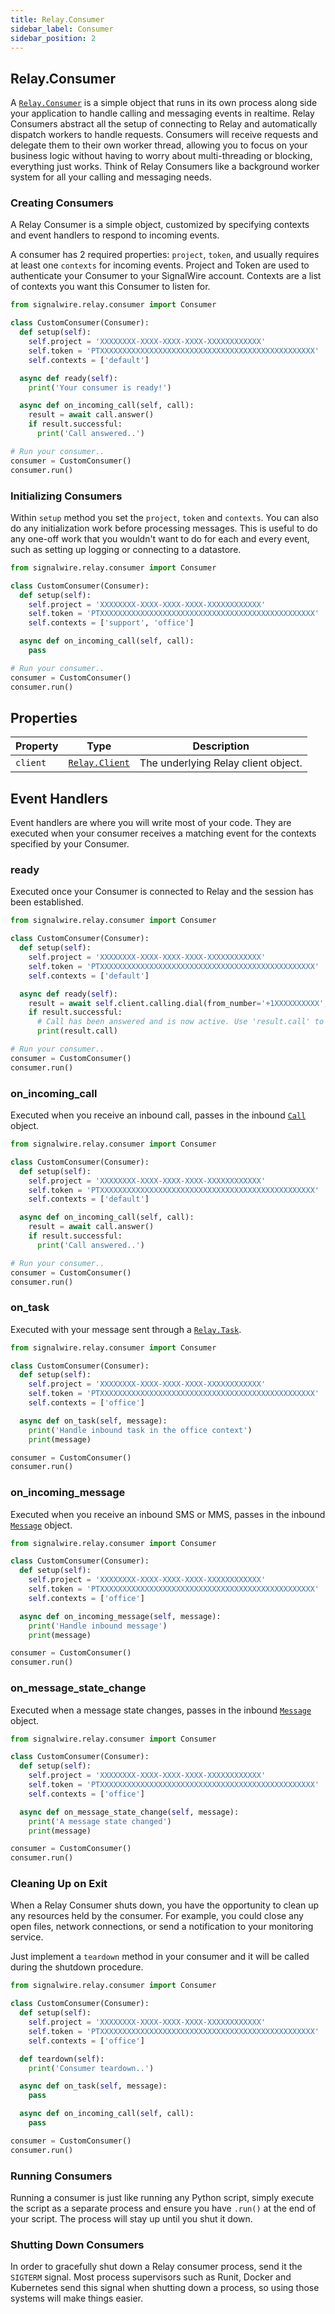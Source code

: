 ```yaml
---
title: Relay.Consumer
sidebar_label: Consumer
sidebar_position: 2
---
```


[relay-client]: /sdks/realtime-sdk/v2/language/python/relay-client
[relay-consumer]: /sdks/realtime-sdk/v2/language/python/consumer
[relay-task]: /sdks/realtime-sdk/v2/language/python/task
[relay-messaging-message]: /sdks/realtime-sdk/v2/language/python/messaging/message
[relay-calling-call]: /sdks/realtime-sdk/v2/language/python/calling/call

## Relay.Consumer

A [`Relay.Consumer`][relay-consumer] is a simple object that runs in its own process along side your application to handle calling and messaging events in realtime. Relay Consumers abstract all the setup of connecting to Relay and automatically dispatch workers to handle requests. Consumers will receive requests and delegate them to their own worker thread, allowing you to focus on your business logic without having to worry about multi-threading or blocking, everything just works. Think of Relay Consumers like a background worker system for all your calling and messaging needs.

### Creating Consumers

A Relay Consumer is a simple object, customized by specifying contexts and event handlers to respond to incoming events.

A consumer has 2 required properties: `project`, `token`, and usually requires at least one `contexts` for incoming events. Project and Token are used to authenticate your Consumer to your SignalWire account. Contexts are a list of contexts you want this Consumer to listen for.

```python
from signalwire.relay.consumer import Consumer

class CustomConsumer(Consumer):
  def setup(self):
    self.project = 'XXXXXXXX-XXXX-XXXX-XXXX-XXXXXXXXXXXX'
    self.token = 'PTXXXXXXXXXXXXXXXXXXXXXXXXXXXXXXXXXXXXXXXXXXXXXXXX'
    self.contexts = ['default']

  async def ready(self):
    print('Your consumer is ready!')

  async def on_incoming_call(self, call):
    result = await call.answer()
    if result.successful:
      print('Call answered..')

# Run your consumer..
consumer = CustomConsumer()
consumer.run()
```

### Initializing Consumers

Within `setup` method you set the `project`, `token` and `contexts`. You can also do any initialization work before processing messages. This is useful to do any one-off work that you wouldn't want to do for each and every event, such as setting up logging or connecting to a datastore.

```python
from signalwire.relay.consumer import Consumer

class CustomConsumer(Consumer):
  def setup(self):
    self.project = 'XXXXXXXX-XXXX-XXXX-XXXX-XXXXXXXXXXXX'
    self.token = 'PTXXXXXXXXXXXXXXXXXXXXXXXXXXXXXXXXXXXXXXXXXXXXXXXX'
    self.contexts = ['support', 'office']

  async def on_incoming_call(self, call):
    pass

# Run your consumer..
consumer = CustomConsumer()
consumer.run()
```

## Properties

| Property | Type | Description |
| -------- | ---- | ----------- |
| `client` | [`Relay.Client`][relay-client] | The underlying Relay client object. |

## Event Handlers

Event handlers are where you will write most of your code. They are executed when your consumer receives a matching event for the contexts specified by your Consumer.

### ready

Executed once your Consumer is connected to Relay and the session has been established.

```python
from signalwire.relay.consumer import Consumer

class CustomConsumer(Consumer):
  def setup(self):
    self.project = 'XXXXXXXX-XXXX-XXXX-XXXX-XXXXXXXXXXXX'
    self.token = 'PTXXXXXXXXXXXXXXXXXXXXXXXXXXXXXXXXXXXXXXXXXXXXXXXX'
    self.contexts = ['default']

  async def ready(self):
    result = await self.client.calling.dial(from_number='+1XXXXXXXXXX', to_number='+1YYYYYYYYYY')
    if result.successful:
      # Call has been answered and is now active. Use 'result.call' to access the Call object.
      print(result.call)

# Run your consumer..
consumer = CustomConsumer()
consumer.run()
```

### on_incoming_call

Executed when you receive an inbound call, passes in the inbound [`Call`][relay-calling-call] object.

```python
from signalwire.relay.consumer import Consumer

class CustomConsumer(Consumer):
  def setup(self):
    self.project = 'XXXXXXXX-XXXX-XXXX-XXXX-XXXXXXXXXXXX'
    self.token = 'PTXXXXXXXXXXXXXXXXXXXXXXXXXXXXXXXXXXXXXXXXXXXXXXXX'
    self.contexts = ['default']

  async def on_incoming_call(self, call):
    result = await call.answer()
    if result.successful:
      print('Call answered..')

# Run your consumer..
consumer = CustomConsumer()
consumer.run()
```

### on_task

Executed with your message sent through a [`Relay.Task`][relay-task].

```python
from signalwire.relay.consumer import Consumer

class CustomConsumer(Consumer):
  def setup(self):
    self.project = 'XXXXXXXX-XXXX-XXXX-XXXX-XXXXXXXXXXXX'
    self.token = 'PTXXXXXXXXXXXXXXXXXXXXXXXXXXXXXXXXXXXXXXXXXXXXXXXX'
    self.contexts = ['office']

  async def on_task(self, message):
    print('Handle inbound task in the office context')
    print(message)

consumer = CustomConsumer()
consumer.run()
```

### on_incoming_message

Executed when you receive an inbound SMS or MMS, passes in the inbound [`Message`][relay-messaging-message] object.

```python
from signalwire.relay.consumer import Consumer

class CustomConsumer(Consumer):
  def setup(self):
    self.project = 'XXXXXXXX-XXXX-XXXX-XXXX-XXXXXXXXXXXX'
    self.token = 'PTXXXXXXXXXXXXXXXXXXXXXXXXXXXXXXXXXXXXXXXXXXXXXXXX'
    self.contexts = ['office']

  async def on_incoming_message(self, message):
    print('Handle inbound message')
    print(message)

consumer = CustomConsumer()
consumer.run()
```

### on_message_state_change

Executed when a message state changes, passes in the inbound [`Message`][relay-messaging-message] object.

```python
from signalwire.relay.consumer import Consumer

class CustomConsumer(Consumer):
  def setup(self):
    self.project = 'XXXXXXXX-XXXX-XXXX-XXXX-XXXXXXXXXXXX'
    self.token = 'PTXXXXXXXXXXXXXXXXXXXXXXXXXXXXXXXXXXXXXXXXXXXXXXXX'
    self.contexts = ['office']

  async def on_message_state_change(self, message):
    print('A message state changed')
    print(message)

consumer = CustomConsumer()
consumer.run()
```

### Cleaning Up on Exit

When a Relay Consumer shuts down, you have the opportunity to clean up any resources held by the consumer. For example, you could close any open files, network connections, or send a notification to your monitoring service.

Just implement a `teardown` method in your consumer and it will be called during the shutdown procedure.

```python
from signalwire.relay.consumer import Consumer

class CustomConsumer(Consumer):
  def setup(self):
    self.project = 'XXXXXXXX-XXXX-XXXX-XXXX-XXXXXXXXXXXX'
    self.token = 'PTXXXXXXXXXXXXXXXXXXXXXXXXXXXXXXXXXXXXXXXXXXXXXXXX'
    self.contexts = ['office']

  def teardown(self):
    print('Consumer teardown..')

  async def on_task(self, message):
    pass

  async def on_incoming_call(self, call):
    pass

consumer = CustomConsumer()
consumer.run()
```

### Running Consumers

Running a consumer is just like running any Python script, simply execute the script as a separate process and ensure you have `.run()` at the end of your script. The process will stay up until you shut it down.

### Shutting Down Consumers

In order to gracefully shut down a Relay consumer process, send it the `SIGTERM` signal. Most process supervisors such as Runit, Docker and Kubernetes send this signal when shutting down a process, so using those systems will make things easier.
